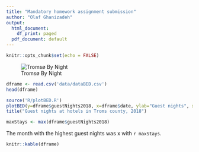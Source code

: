 ```yaml
---
title: "Mandatory homework assignment submission"
author: "Olaf Ghanizadeh"
output:
  html_document:
    df_print: paged
  pdf_document: default
---
```


```r
knitr::opts_chunk$set(echo = FALSE)
```
![Tromsø By Night](picture/tromso_by_night.png)



```r
dframe <- read.csv('data/dataBED.csv')
head(dframe)
```
```r
source('R/plotBED.R')
plotBED(y=dframe$guestNights2018, x=dframe$date, ylab="Guest nights", xlab="Date")
title("Guest nights at hotels in Troms county, 2018")
```

```r
maxStays <- max(dframe$guestNights2018)
```

The month with the highest guest nights was x with `r maxStays`.

```r
knitr::kable(dframe)
```

